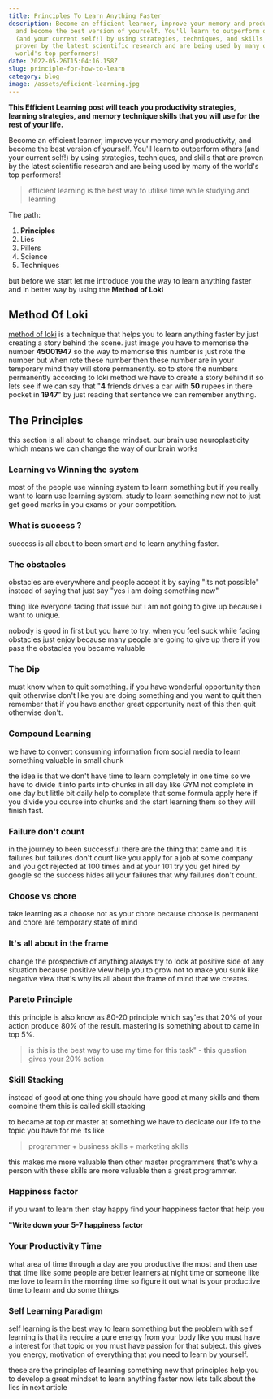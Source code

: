 ```yaml
---
title: Principles To Learn Anything Faster
description: Become an efficient learner, improve your memory and productivity,
  and become the best version of yourself. You'll learn to outperform others
  (and your current self!) by using strategies, techniques, and skills that are
  proven by the latest scientific research and are being used by many of the
  world's top performers!
date: 2022-05-26T15:04:16.158Z
slug: principle-for-how-to-learn
category: blog
image: /assets/eficient-learning.jpg
---
```

**This Efficient Learning post will teach you productivity strategies, learning strategies, and memory technique skills that you will use for the rest of your life.**

Become an efficient learner, improve your memory and productivity, and become the best version of yourself. You'll learn to outperform others (and your current self!) by using strategies, techniques, and skills that are proven by the latest scientific research and are being used by many of the world's top performers!

> efficient learning is the best way to utilise time while studying and learning

The path:

1. **Principles**
2. Lies
3. Pillers
4. Science
5. Techniques

but before we start let me introduce you the way to learn anything faster and in better way by using the **Method of Loki**

## Method Of Loki

[method of loki](https://numenta.com/blog/2017/08/29/method-of-loci/#:~:text=The%20method%20of%20loci%20is,%2C%20words%2C%20faces%2C%20etc.) is a technique that helps you to learn anything faster by just creating a story behind the scene. just image you have to memorise the number **45001947** so the way to memorise this number is just rote the number but when rote these number then these number are in your temporary mind they will store permanently. so to store the numbers permanently according to loki method we have to create a story behind it so lets see if we can say that "**4** friends drives a car with **50** rupees in there pocket in **1947**" by just reading that sentence we can remember anything.

## The Principles

this section is all about to change mindset. our brain use neuroplasticity which means we can change the way of our brain works

### Learning vs Winning the system

most of the people use winning system to learn something but if you really want to learn use learning system. study to learn something new not to just get good marks in you exams or your competition.

### What is success ?

success is all about to been smart and to learn anything faster.

### The obstacles

obstacles are everywhere and people accept it by saying "its not possible" instead of saying that just say "yes i am doing something new"

thing like everyone facing that issue but i am not going to give up because i want to unique.

nobody is good in first but you have to try. when you feel suck while facing obstacles just enjoy because many people are going to give up there if you pass the obstacles you became valuable

### The Dip

must know when to quit something. if you have wonderful opportunity then quit otherwise don't like you are doing something and you want to quit then remember that if you have another great opportunity next of this then quit otherwise don't.

### Compound Learning

we have to convert consuming information from social media to learn something valuable in small chunk

the idea is that we don't have time to learn completely in one time so we have to divide it into parts into chunks in all day like GYM not complete in one day but little bit daily help to complete that some formula apply here if you divide you course into chunks and the start learning them so they will finish fast.

### Failure don't count

in the journey to been successful there are the thing that came and it is failures but failures don't count like you apply for a job at some company and you got rejected at 100 times and at your 101 try you get hired by google so the success hides all your failures that why failures don't count.

### Choose vs chore

take learning as a choose not as your chore because choose is permanent and chore are temporary state of mind

### It's all about in the frame

change the prospective of anything always try to look at positive side of any situation because positive view help you to grow not to make you sunk like negative view that's why its all about the frame of mind that we creates.

### Pareto Principle

this principle is also know as 80-20 principle which say'es that 20% of your action produce 80% of the result. mastering is something about to came in top 5%. 

> is this is the best way to use my time for this task" - this question gives your 20% action

### Skill Stacking

instead of good at one thing you should have good at many skills and them combine them this is called skill stacking

to became at top or master at something we have to dedicate our life to the topic you have for me its like 

> programmer + business skills + marketing skills 

this makes me more valuable then other master programmers that's why a person with these skills are more valuable then a great programmer.

### Happiness factor

if you want to learn then stay happy find your happiness factor that help you

**"Write down your 5-7 happiness factor**

### Your Productivity Time

what area of time through a day are you productive the most and then use that time like some people are better learners at night time or someone like me love to learn in the morning time so figure it out what is your productive time to learn and do some things

### Self Learning Paradigm

self learning is the best way to learn something but the problem with self learning is that its require a pure energy from your body like you must have a interest for that topic or you must have passion for that subject. this gives you energy, motivation of everything that you need to learn by yourself.



these are the principles of learning something new that principles help you to develop a great mindset to learn anything faster now lets talk about the lies in next article